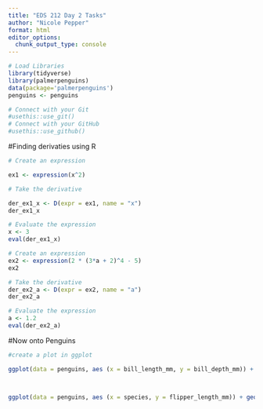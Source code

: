```yaml
---
title: "EDS 212 Day 2 Tasks"
author: "Nicole Pepper"
format: html
editor_options: 
  chunk_output_type: console
---
```


```r
# Load Libraries
library(tidyverse)
library(palmerpenguins)
data(package='palmerpenguins')
penguins <- penguins
```

```r
# Connect with your Git
#usethis::use_git()
# Connect with your GitHub
#usethis::use_github()
```

#Finding derivaties using R

```r
# Create an expression

ex1 <- expression(x^2)

# Take the derivative

der_ex1_x <- D(expr = ex1, name = "x")
der_ex1_x

# Evaluate the expression
x <- 3
eval(der_ex1_x)

# Create an expression 
ex2 <- expression(2 * (3*a + 2)^4 - 5)
ex2

# Take the derivative
der_ex2_a <- D(expr = ex2, name = "a")
der_ex2_a

# Evaluate the expression
a <- 1.2
eval(der_ex2_a)
```

#Now onto Penguins

```r
#create a plot in ggplot

ggplot(data = penguins, aes (x = bill_length_mm, y = bill_depth_mm)) + geom_point(aes(color = species)) + labs( title = "Penguin bills", x = "Bill Length (mm)", y = "Bill Depth (mm)")



ggplot(data = penguins, aes (x = species, y = flipper_length_mm)) + geom_jitter(aes(color = species)) + labs( title = "Penguin flippers", x = "Penguin Species", y = "Flipper Length (mm)")


```

